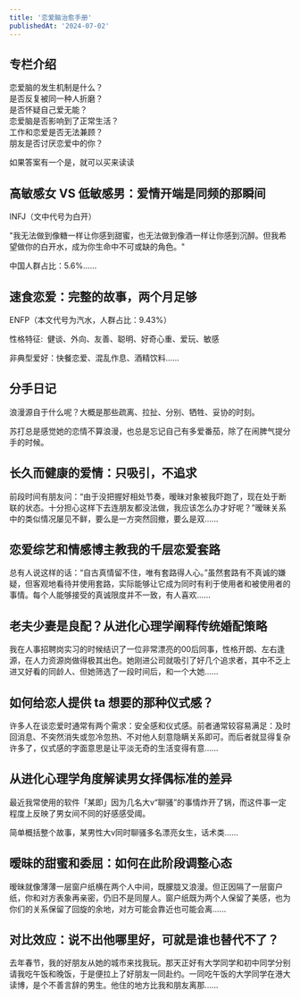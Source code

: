 ```yaml
---
title: '恋爱脑治愈手册'
publishedAt: '2024-07-02'
---
```


## 专栏介绍

恋爱脑的发生机制是什么？  
是否反复被同一种人折磨？  
是否怀疑自己爱无能？  
恋爱脑是否影响到了正常生活？  
工作和恋爱是否无法兼顾？  
朋友是否讨厌恋爱中的你？  
  
如果答案有一个是，就可以买来读读

## 高敏感女 VS 低敏感男：爱情开端是同频的那瞬间
INFJ（文中代号为白开）

"我无法做到像糖一样让你感到甜蜜，也无法做到像酒一样让你感到沉醉。但我希望做你的白开水，成为你生命中不可或缺的角色。"

中国人群占比：5.6%......

## 速食恋爱：完整的故事，两个月足够
ENFP（本文代号为汽水，人群占比：9.43%）

性格特征:  健谈、外向、友善、聪明、好奇心重、爱玩、敏感

非典型爱好：快餐恋爱、混乱作息、酒精饮料......

## 分手日记
浪漫源自于什么呢？大概是那些疏离、拉扯、分别、牺牲、妥协的时刻。

苏打总是感觉她的恋情不算浪漫，也总是忘记自己有多爱番茄，除了在闹脾气提分手的时候。



## 长久而健康的爱情：只吸引，不追求
前段时间有朋友问：“由于没把握好相处节奏，暧昧对象被我吓跑了，现在处于断联的状态。十分担心这样下去连朋友都没法做，我应该怎么办才好呢？”暧昧关系中的类似情况屡见不鲜，要么是一方突然回撤，要么是双......

## 恋爱综艺和情感博主教我的千层恋爱套路
总有人说这样的话：“自古真情留不住，唯有套路得人心。”虽然套路有不真诚的嫌疑，但客观地看待并使用套路，实际能够让它成为同时有利于使用者和被使用者的事情。每个人能够接受的真诚限度并不一致，有人喜欢......

## 老夫少妻是良配？从进化心理学阐释传统婚配策略
我在人事招聘岗实习的时候结识了一位非常漂亮的00后同事，性格开朗、左右逢源，在人力资源岗做得极其出色。她刚进公司就吸引了好几个追求者，其中不乏上进又好看的同龄人、但她筛选了一段时间后，和一个大她......

## 如何给恋人提供 ta 想要的那种仪式感？
许多人在谈恋爱时通常有两个需求：安全感和仪式感。前者通常较容易满足：及时回消息、不突然消失或忽冷忽热、不对他人刻意隐瞒关系即可。而后者就显得复杂许多了，仪式感的字面意思是让平淡无奇的生活变得有意......

## 从进化心理学角度解读男女择偶标准的差异
最近我常使用的软件「某即」因为几名大v“聊骚”的事情炸开了锅，而这件事一定程度上反映了男女间不同的好感感受阈。

简单概括整个故事，某男性大v同时聊骚多名漂亮女生，话术类......

## 暧昧的甜蜜和委屈：如何在此阶段调整心态
暧昧就像薄薄一层窗户纸横在两个人中间，既朦胧又浪漫。但正因隔了一层窗户纸，你和对方表象再亲密，仍旧不是同屋人。窗户纸既为两个人保留了美感，也为你们的关系保留了回旋的余地，对方可能会靠近也可能会离......

## 对比效应：说不出他哪里好，可就是谁也替代不了？
去年春节，我的好朋友从她的城市来找我玩。那天正好有大学同学和初中同学分别请我吃午饭和晚饭，于是便拉上了好朋友一同赴约。一同吃午饭的大学同学在港大读博，是个不善言辞的男生。他住的地方比我和朋友离那......


